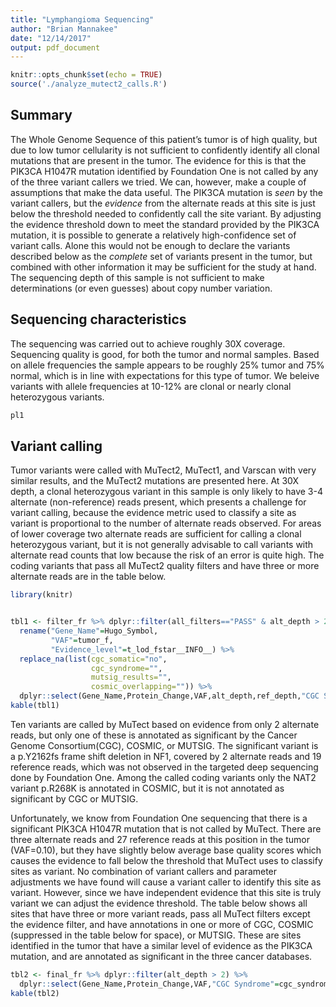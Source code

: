 ```yaml
---
title: "Lymphangioma Sequencing"
author: "Brian Mannakee"
date: "12/14/2017"
output: pdf_document
---
```


```r
knitr::opts_chunk$set(echo = TRUE)
source('./analyze_mutect2_calls.R')
```

## Summary

The Whole Genome Sequence of this patient's tumor is of high quality, but due to low tumor cellularity is not sufficient to confidently identify all clonal mutations that are present in the tumor.
The evidence for this is that the PIK3CA H1047R mutation identified by Foundation One is not called by any of the three variant callers we tried.
We can, however, make a couple of assumptions that make the data useful.
The PIK3CA mutation is *seen* by the variant callers, but the *evidence* from the alternate reads at this site is just below the threshold needed to confidently call the site variant.
By adjusting the evidence threshold down to meet the standard provided by the PIK3CA mutation, it is possible to generate a relatively high-confidence set of variant calls.
Alone this would not be enough to declare the variants described below as the *complete* set of variants present in the tumor, but combined with other information it may be sufficient for the study at hand.
The sequencing depth of this sample is not sufficient to make determinations (or even guesses) about copy number variation.


## Sequencing characteristics

The sequencing was carried out to achieve roughly 30X coverage.
Sequencing quality is good, for both the tumor and normal samples.
Based on allele frequencies the sample appears to be roughly 25\% tumor and 75\% normal, which is in line with expectations for this type of tumor.
We beleive variants with allele frequencies at 10-12\% are clonal or nearly clonal heterozygous variants.

```r
pl1
```

\newpage

## Variant calling

Tumor variants were called with MuTect2, MuTect1, and Varscan with very similar results, and the MuTect2 mutations are presented here.
At 30X depth, a clonal heterozygous variant in this sample is only likely to have 3-4 alternate (non-reference) reads present, which presents a challenge for variant calling, because the evidence metric used to classify a site as variant is proportional to the number of alternate reads observed.
For areas of lower coverage two alternate reads are sufficient for calling a clonal heterozygous variant, but it is not generally advisable to call variants with alternate read counts that low because the risk of an error is quite high.
The coding variants that pass all MuTect2 quality filters and have three or more alternate reads are in the table below.



```r
library(knitr)


tbl1 <- filter_fr %>% dplyr::filter(all_filters=="PASS" & alt_depth > 2) %>%
  rename("Gene_Name"=Hugo_Symbol,
         "VAF"=tumor_f,
         "Evidence_level"=t_lod_fstar__INFO__) %>%
  replace_na(list(cgc_somatic="no",
                  cgc_syndrome="",
                  mutsig_results="",
                  cosmic_overlapping="")) %>%
  dplyr::select(Gene_Name,Protein_Change,VAF,alt_depth,ref_depth,"CGC Syndrome"=cgc_syndrome,"COSMIC"=cosmic_overlapping)
kable(tbl1)
```

Ten variants are called by MuTect based on evidence from only 2 alternate reads, but only one of these is annotated as significant by the Cancer Genome Consortium(CGC), COSMIC, or MUTSIG.
The significant variant is a p.Y2162fs frame shift deletion in NF1, covered by 2 alternate reads and 19 reference reads, which was not observed in the targeted deep sequencing done by Foundation One.
Among the called coding variants only the NAT2 variant p.R268K is annotated in COSMIC, but it is not annotated as significant by CGC or MUTSIG.

\newpage
Unfortunately, we know from Foundation One sequencing that there is a significant PIK3CA H1047R mutation that is not called by MuTect.
There are three alternate reads and 27 reference reads at this position in the tumor (VAF=0.10), but they have slightly below average base quality scores which causes the evidence to fall below the threshold that MuTect uses to classify sites as variant.
No combination of variant callers and parameter adjustments we have found will cause a variant caller to identify this site as variant.
However, since we have independent evidence that this site is truly variant we can adjust the evidence threshold.
The table below shows all sites that have three or more variant reads, pass all MuTect filters except the evidence filter, and have annotations in one or more of CGC, COSMIC (suppressed in the table below for space), or MUTSIG.
These are sites identified in the tumor that have a similar level of evidence as the PIK3CA mutation, and are annotated as significant in the three cancer databases.

```r
tbl2 <- final_fr %>% dplyr::filter(alt_depth > 2) %>%
  dplyr::select(Gene_Name,Protein_Change,VAF,"CGC Syndrome"=cgc_syndrome,"MUTSIG"=mutsig_results)
kable(tbl2)
```


